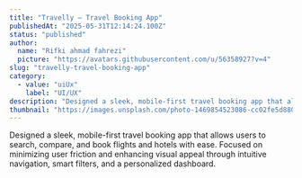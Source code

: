 ```yaml
---
title: "Travelly – Travel Booking App"
publishedAt: "2025-05-31T12:14:24.100Z"
status: "published"
author:
  name: "Rifki ahmad fahrezi"
  picture: "https://avatars.githubusercontent.com/u/56358927?v=4"
slug: "travelly-travel-booking-app"
category:
  - value: "uiUx"
    label: "UI/UX"
description: "Designed a sleek, mobile-first travel booking app that allows users to search, compare, and book flights and hotels with ease. Focused on minimizing user friction and enhancing visual appeal through intuitive navigation, smart filters, and a personalized dashboard."
thumbnail: "https://images.unsplash.com/photo-1469854523086-cc02fe5d8800?q=80&w=2021&auto=format&fit=crop&ixlib=rb-4.1.0&ixid=M3wxMjA3fDB8MHxwaG90by1wYWdlfHx8fGVufDB8fHx8fA%3D%3D"
---
```


Designed a sleek, mobile-first travel booking app that allows users to search, compare, and book flights and hotels with ease. Focused on minimizing user friction and enhancing visual appeal through intuitive navigation, smart filters, and a personalized dashboard.